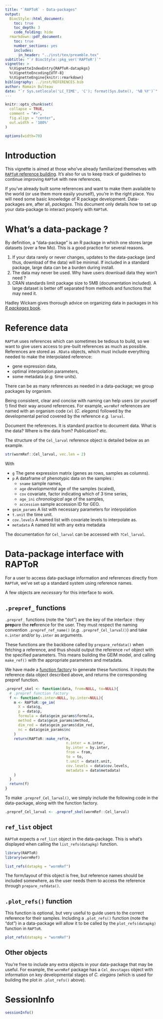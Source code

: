 ```yaml
---
title: "`RAPToR` - Data-packages"
output:
  BiocStyle::html_document:
    toc: true
    toc_depth: 3
    code_folding: hide
  rmarkdown::pdf_document:
    toc: true
    number_sections: yes
    includes:
      in_header: "../inst/tex/preamble.tex"
subtitle: "`r BiocStyle::pkg_ver('RAPToR')`"
vignette: >
  %\VignetteIndexEntry{RAPToR-datapkgs}
  %\VignetteEncoding{UTF-8}
  %\VignetteEngine{knitr::rmarkdown}
bibliography: ../inst/REFERENCES.bib
author: Romain Bulteau
date: "`r Sys.setlocale('LC_TIME', 'C'); format(Sys.Date(), '%B %Y')`"
---
```


```r
knitr::opts_chunk$set(
  collapse = TRUE,
  comment = "#>",
  fig.align = "center",
  out.width = '100%'
)

options(width=70)
```



# Introduction

This vignette is aimed at those who've already familiarized themselves with [`RAPToR` reference building](RAPToR-refbuilding.html).
It's also for us to keep track of guidelines to continue improving `RAPToR` with new references.

If you've already built some references and want to make them available to the world (or use them more easily yourself), you're in the right place.
You will need some basic knowledge of R package development. Data-packages are, after all, *packages*. 
This document only details how to set up your data-package to interact properly with `RAPToR`.


# What's a data-package ?

By definition, a "data-package" is an R package in which one stores large datasets (over a few Mo).
This is a good practice for several reasons. 

 1. If your data rarely or never changes, updates to the data-package (and thus, download of the data) will be minimal. If included in a standard package, large data can be a burden during install.
 1. The data may never be used. Why have users download data they won't need ?
 1. CRAN standards limit package size to 5MB (documentation included). A large dataset is better off separated from methods and functions that may need it.
 
Hadley Wickam gives thorough advice on organizing data in packages in his [*R packages* book](http://r-pkgs.had.co.nz/data.html).




# Reference data
`RAPToR` uses references which can sometimes be tedious to build, so we want to give users access to pre-built references as much as possible.
References are stored as `.RData` objects, which must include everything needed to make the interpolated reference:

 - gene expression data, 
 - optimal interpolation parameters,
 - some metadata (*e.g.* time units).
 
There can be as many references as needed in a data-package; we group packages by organism.

Being consistent, clear and concise with naming can help users (or yourself !) find their way around references.
For example, `wormRef` references are named with an organism code `Cel` (*C. elegans*) followed by the developmental period covered by the reference *e.g.* `larval`.

Document the references. It is standard practice to document data.
What is the data? Where is the data from? Publication? etc.


The structure of the `Cel_larval` reference object is detailed below as an example.

```r
str(wormRef::Cel_larval, vec.len = 2)
```
With

 * `g` The gene expression matrix (genes as rows, samples as columns).
 * `p` A dataframe of phenotypic data on the samples :
   * `sname` sample names,
   * `age`   *developmental* age of the samples (scaled),
   * `cov`   covariate, factor indicating which of 3 time series,
   * `age_ini`  *chronological* age of the samples,
   * `accession` sample accession ID for GEO.
 * `geim_params`  A list with necessary parameters for interpolation
 * `t.unit` the time unit.
 * `cov.levels` A named list with covariate levels to interpolate as.
 * `metadata` A named list with any extra metadata

The documentation for `Cel_larval` can be accessed with `?Cel_larval`.

# Data-package interface with RAPToR

For a user to access data-package information and references directly from `RAPToR`, we've set up a standard system using reference names.

A few objects are *necessary* for this interface to work.

## `.prepref_` functions

`.prepref_` functions (note the "dot") are the key of the interface : they **prep**are the **ref**erence for the user.
They must respect the naming convention `.prepref_ref_name()` (*e.g.* `.prepref_Cel_larval()`) and take `n.inter` and/or `by.inter` as arguments.

These functions are the backbone called by `prepare_refdata()` when fetching a reference, and thus should
output the reference `ref` object with the specified parameters.
This means building the GEIM model, and calling `make_ref()` with the appropriate parameters and metadata. 

We have made a [function factory](https://adv-r.hadley.nz/function-factories.html) to generate these functions. 
It inputs the reference data object described above, and returns the corresponding prepref function. 
```r
.prepref_skel <- function(data, from=NULL, to=NULL){
  # .prepref function factory
  f <- function(n.inter=NULL, by.inter=NULL){
    m <- RAPToR::ge_im(
      X = data$g,
      p = data$p,
      formula = data$geim_params$formula,
      method = data$geim_params$method,
      dim_red = data$geim_params$dim_red,
      nc = data$geim_params$nc
    )
    return(RAPToR::make_ref(m, 
                            n.inter = n.inter,
                            by.inter = by.inter,
                            from = from, 
                            to = to,
                            t.unit = data$t.unit,
                            cov.levels = data$cov.levels,
                            metadata = data$metadata)
    )
  }
  return(f)
}
```

To make `.prepref_Cel_larval()`, we simply include the following code in the data-package, along with the function factory.

```r
.prepref_Cel_larval <- .prepref_skel(wormRef::Cel_larval)
```


## `ref_list` object

`RAPToR` expects a `ref_list` object in the data-package. 
This is what's displayed when calling the `list_refs(datapkg)` function.

```r
library(RAPToR)
library(wormRef)

list_refs(datapkg = "wormRef")
```

The form/layout of this object is free, but reference names should be included somewhere, as the user needs them to access the reference through `prepare_refdata()`.



## `.plot_refs()` function

This function is optional, but very useful to guide users to the correct reference for their samples.
Including a `.plot_refs()` function (note the “dot”) in a data-package will allow it to be called by the `plot_refs(datapkg)` function in `RAPToR`.

```r
plot_refs(datapkg = "wormRef")
```

## Other objects

You're free to include any extra objects in your data-package that may be useful.
For example, the `wormRef` package has a `Cel_devstages` object with information on key developmental stages of *C. elegans* (which is used for building the plot in `.plot_refs()` above).

# SessionInfo {.unnumbered}

```r
sessionInfo()
```